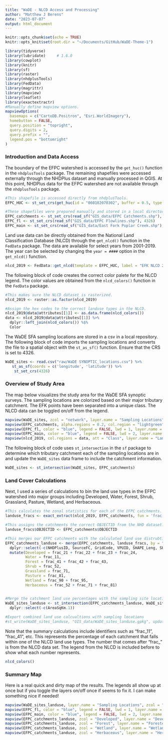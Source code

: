 ```yaml
---
title: "WaDE - NLCD Access and Processing"
author: "Matthew J Berens"
date: "2023-07-07"
output: html_document
---
```


```r
knitr::opts_chunk$set(echo = TRUE)
knitr::opts_knit$set(root.dir = "~/Documents/GitHub/WaDE-Theme-1")
```

```r
library(tidyverse)
library(lubridate)     # 1.6.0
library(cowplot)
library(knitr)
library(sf)
library(raster)
library(nhdplusTools)
library(FedData)
library(magrittr)
library(mapview)
library(leaflet)
library(exactextractr)
#Manually define mapview options.
mapviewOptions(
  basemaps = c("CartoDB.Positron", "Esri.WorldImagery"),
  homebutton = FALSE,
  query.position = "topright",
  query.digits = 2,
  query.prefix = "",
  legend.pos = "bottomright"
)
```

### Introduction and Data Access
The boundary of the EFPC watershed is accessed by the `get_huc()` function in the `nhdplusTools` package. The remaining shapefiles were accessed externally through the NHDPlus dataset and manually processed in QGIS. At this point, NHDPlus data for the EFPC watershed are not available through the `nhdplusTools` package.
```r
#This shapefile is accessed directly from nhdplusTools.
EFPC_HUC <- st_set_crs(get_huc(id = "060102070302", buffer = 0.5, type = "huc12"), 4326)

#These shapefiles were prepared manually and stored in a local directory.
EFPC_catchments <- st_set_crs(read_sf("GIS_data/EFPC Catchments.shp"), 4326)
EFPC_fl <- st_set_crs(read_sf("GIS_data/EFPC Flowlines.shp"), 4326)
EFPC_main <- st_set_crs(read_sf("GIS_data/East Fork Poplar Creek.shp"), 4326)
```



Land use data can be directly obtained from the National Land Classification Database (NLCD) through the `get_nlcd()` function in the `FedData` package. The data are available for select years from 2001-2019. The year can be selected by changing the `year = ####` option in the `get_nlcd()` function.
```r
nlcd_2019 <- FedData::get_nlcd(template = EFPC_HUC, label = "EFK NLCD 2019", year = 2019)
```


The following block of code creates the correct color palete for the NLCD legend. The color values are obtained from the `nlcd_colors()` function in the `FedData` package.
```r
#This makes sure the NLCD dataset is rasterized.
nlcd_2019 <- raster::as.factor(nlcd_2019)

#Assign the hex codes to the correct landuse types in the NLCD.
nlcd_2019@data@attributes[[1]] <- as.data.frame(nlcd_colors())
data <- nlcd_2019@data@attributes[[1]] %>%
  dplyr::left_join(nlcd_colors()) %$%
  Color
```

The WaDE SFA sampling locations are stored in a csv in a local repository. The following block of code imports the sampling locations and converts the file to a spatial object with the `st_as_sf()` function. Ensure that the CRS is set to 4326.
```r
WaDE_sites <- read.csv("raw/WaDE SYNOPTIC_locations.csv") %>%
   st_as_sf(coords = c('longitude', 'latitude')) %>%
    st_set_crs(4326)
```


### Overview of Study Area
The map below visualizes the study area for the WaDE SFA synoptic surveys. The sampling locations are colorized based on their major tributary catchment. The EFK points have been separated into a unique class. The NLCD data can be toggled on/off from the legend.
```r
mapview(WaDE_sites, zcol = "network", layer.name = "Sampling Locations", alpha.region = 1, label = "site_name", col.regions = RColorBrewer::brewer.pal(length(unique(WaDE_sites$network)), "Spectral")) +
mapview(EFPC_catchments, alpha.regions = 0.2, col.region = "lightgreen", color = "black", legend = FALSE, lwd=1, layer.name = "EFK Catchments") +
mapview(EFPC_fl, color = "blue", legend = FALSE, lwd = 1, layer.name = "NHD Flowlines") +
mapview(EFPC_main, color = "blue", legend = FALSE, lwd = 2, layer.name = "EFK Main Branch") +
mapview(nlcd_2019, col.regions = data, att = "Class", layer.name = "Landcover Class", label = FALSE, legend = TRUE, alpha = 0.5, hide = TRUE)

```



The following block of code uses `st_intersection` in the `sf` package to determine which tributary catchment each of the sampling locations are in and update the `WaDE_sites` data frame to include the catchment information.
```r
WaDE_sites <- st_intersection(WaDE_sites, EFPC_catchments)
```


### Land Cover Calculations

Next, I used a series of calculations to bin the land use types in the EFPC watershed into major groups including Developed, Water, Forest, Shrub, Grassland, Pasture, Wetland, and Herbaceous. 
```r

#This calculates the zonal statistics for each of the EFPC catchments. The results are exported as the dataframe 'landuse_fracs'. 
landuse_fracs <- exact_extract(nlcd_2019, EFPC_catchments, fun = 'frac', force_df = TRUE)

#This assigns the catchments the correct OBJECTID from the NHD dataset.
landuse_fracs$OBJECTID <- EFPC_catchments$OBJECTID

#This merges our EFPC catchments with the calculated land use distrubtions from the NLCD and sums the major categories.
EFPC_catchments_landuse <- merge(EFPC_catchments, landuse_fracs, by = "OBJECTID") %>%
  dplyr::select(-c(NHDPlusID, SourceFC, GridCode, VPUID, SHAPE_Leng, SHAPE_Area)) %>%
  mutate(Developed = frac_21 + frac_22 + frac_23 + frac_24,
         Water = frac_11,
         Forest = frac_41 + frac_42 + frac_43,
         Shrub = frac_52,
         Grassland = frac_71,
         Pasture = frac_81,
         Wetland = frac_90 + frac_95,
         Herbaceous = frac_52 + frac_71 + frac_81)
 

#Merge the catchment land use percentages with the sampling site locations
WaDE_sites_landuse <- st_intersection(EFPC_catchments_landuse, WaDE_sites) %>%
  dplyr::select(-c(AreaSqKm.1))

#Export combined land use calcualtions with sampling locations
#st_write(WaDE_sites_landuse, "GIS_data/WaDE_sites_landuse.gpkg", update = TRUE)
```


Note that the summary calculations include identifiers such as "frac_11", "frac_41", etc. This represents the percentage of each catchment that falls within one of the NLCD land use types. The number that comes after "frac_" is from the NLCD data set. The legend from the NLCD is included before to show what each number represents.
```r
nlcd_colors()
```

### Summary Map

Here is a real quick and dirty map of the results. The legends all show up at once but if you toggle the layers on/off once if seems to fix it. I can make something nice if needed!
```r
mapview(WaDE_sites_landuse, layer.name = "Sampling Locations", zcol = "network", alpha = 1, label = "site_name", col.regions = RColorBrewer::brewer.pal(length(unique(WaDE_sites_landuse$network)), "Spectral"))+
mapview(EFPC_fl, color = "blue", legend = FALSE, lwd = 1, layer.name = "NHD Flowlines") +
mapview(EFPC_main, color = "blue", legend = FALSE, lwd = 2, layer.name = "EFK Main Branch") +
mapview(EFPC_catchments_landuse, zcol = "Developed", layer.name = "Developed", col.regions = RColorBrewer::brewer.pal(10, "Reds"), hide = TRUE) +
mapview(EFPC_catchments_landuse, zcol = "Forest", layer.name = "Forested", col.regions = RColorBrewer::brewer.pal(10, "Greens"), hide = TRUE) +
mapview(EFPC_catchments_landuse, zcol = "Wetland", layer.name = "Wetlands", col.regions = RColorBrewer::brewer.pal(10, "Blues"), hide = TRUE) +
mapview(EFPC_catchments_landuse, zcol = "Herbaceous", layer.name = "Herbaceous", col.regions = RColorBrewer::brewer.pal(10, "Oranges"), hide = TRUE)

```




